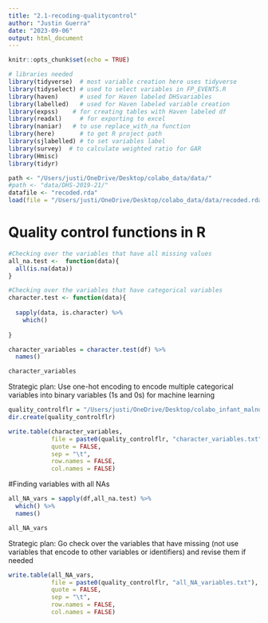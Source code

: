 ```yaml
---
title: "2.1-recoding-qualitycontrol"
author: "Justin Guerra"
date: "2023-09-06"
output: html_document
---
```

```r
knitr::opts_chunk$set(echo = TRUE)

# libraries needed
library(tidyverse)  # most variable creation here uses tidyverse 
library(tidyselect) # used to select variables in FP_EVENTS.R
library(haven)      # used for Haven labeled DHSvariables
library(labelled)   # used for Haven labeled variable creation
library(expss)    # for creating tables with Haven labeled df
library(readxl)     # for exporting to excel
library(naniar)   # to use replace_with_na function
library(here)       # to get R project path
library(sjlabelled) # to set variables label
library(survey)  # to calculate weighted ratio for GAR
library(Hmisc)
library(tidyr)

```

```r
path <- "/Users/justi/OneDrive/Desktop/colabo_data/data/"
#path <- "data/DHS-2019-21/"
datafile <- "recoded.rda"
load(file = "/Users/justi/OneDrive/Desktop/colabo_data/data/recoded.rda")
```

# Quality control functions in R
```r
#Checking over the variables that have all missing values
all_na.test <-  function(data){
  all(is.na(data))
}

#Checking over the variables that have categorical variables
character.test <- function(data){
  
  sapply(data, is.character) %>%
    which()
  
}

```

```r
character_variables = character.test(df) %>% 
  names()

character_variables
```
Strategic plan: Use one-hot encoding to encode multiple categorical variables into binary variables (1s and 0s) for machine learning 

```r
quality_controlflr = "/Users/justi/OneDrive/Desktop/colabo_infant_malnutrition/quality_control/"
dir.create(quality_controlflr)

write.table(character_variables,
            file = paste0(quality_controlflr, "character_variables.txt"),
            quote = FALSE,
            sep = "\t",
            row.names = FALSE,
            col.names = FALSE)
```


#Finding variables with all NAs
```r
all_NA_vars = sapply(df,all_na.test) %>%
  which() %>% 
  names()

all_NA_vars 
```


Strategic plan: Go check over the variables that have missing (not use variables that encode to other variables or identifiers) and revise them if needed

```r
write.table(all_NA_vars,
            file = paste0(quality_controlflr, "all_NA_variables.txt"),
            quote = FALSE,
            sep = "\t",
            row.names = FALSE,
            col.names = FALSE)
```




